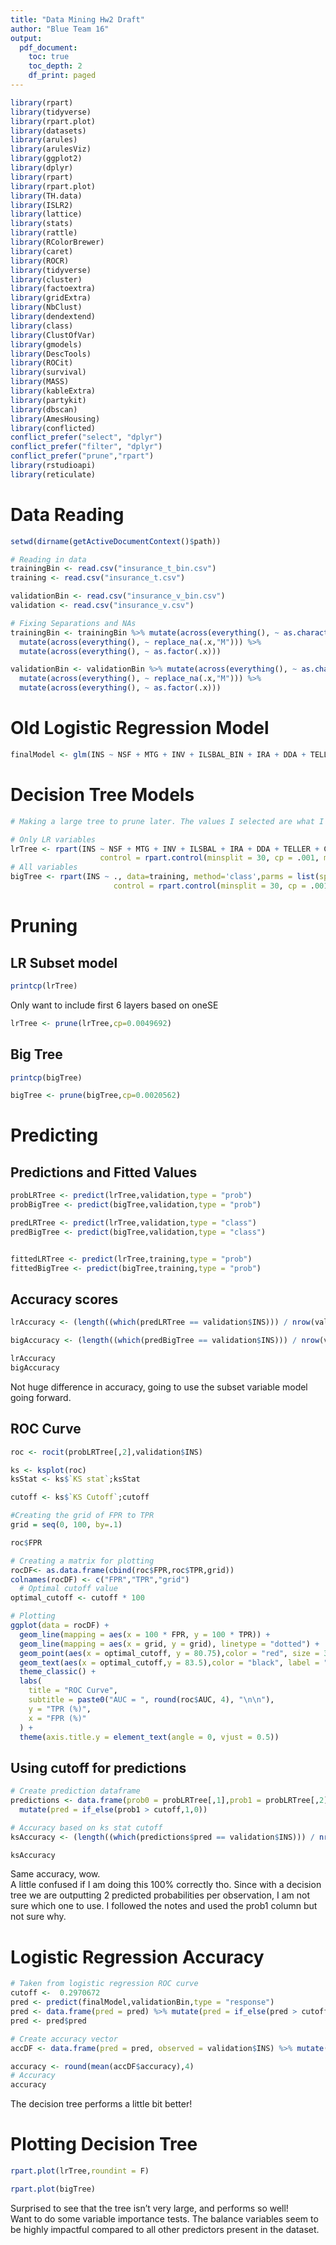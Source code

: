 ```yaml
---
title: "Data Mining Hw2 Draft"
author: "Blue Team 16"
output:
  pdf_document:
    toc: true
    toc_depth: 2
    df_print: paged
---
```

```r
library(rpart)
library(tidyverse)
library(rpart.plot)
library(datasets)
library(arules)
library(arulesViz)
library(ggplot2)
library(dplyr)
library(rpart)
library(rpart.plot)
library(TH.data)
library(ISLR2)
library(lattice)
library(stats)
library(rattle)
library(RColorBrewer)
library(caret)
library(ROCR)
library(tidyverse)  
library(cluster)  
library(factoextra) 
library(gridExtra)
library(NbClust)
library(dendextend)
library(class)
library(ClustOfVar)
library(gmodels)
library(DescTools)
library(ROCit)
library(survival)
library(MASS)
library(kableExtra)
library(partykit)
library(dbscan)
library(AmesHousing)
library(conflicted)
conflict_prefer("select", "dplyr")
conflict_prefer("filter", "dplyr")
conflict_prefer("prune","rpart")
library(rstudioapi)
library(reticulate)
```


# Data Reading
```r
setwd(dirname(getActiveDocumentContext()$path))

# Reading in data
trainingBin <- read.csv("insurance_t_bin.csv") 
training <- read.csv("insurance_t.csv") 

validationBin <- read.csv("insurance_v_bin.csv") 
validation <- read.csv("insurance_v.csv") 

# Fixing Separations and NAs
trainingBin <- trainingBin %>% mutate(across(everything(), ~ as.character(.x))) %>% 
  mutate(across(everything(), ~ replace_na(.x,"M"))) %>% 
  mutate(across(everything(), ~ as.factor(.x)))

validationBin <- validationBin %>% mutate(across(everything(), ~ as.character(.x))) %>% 
  mutate(across(everything(), ~ replace_na(.x,"M"))) %>% 
  mutate(across(everything(), ~ as.factor(.x)))
```

# Old Logistic Regression Model
```r
finalModel <- glm(INS ~ NSF + MTG + INV + ILSBAL_BIN + IRA + DDA + TELLER_BIN + CC + ATMAMT_BIN + CHECKS_BIN + MMBAL_BIN + CDBAL_BIN + DDABAL_BIN + SAVBAL_BIN + DDA:IRA,family = binomial(link = "logit"),data = trainingBin)
```


# Decision Tree Models
```r
# Making a large tree to prune later. The values I selected are what I came to after playing around with various models.

# Only LR variables
lrTree <- rpart(INS ~ NSF + MTG + INV + ILSBAL + IRA + DDA + TELLER + CC + ATMAMT + CHECKS + MMBAL + CDBAL + DDABAL + SAVBAL, data=training, method='class',parms = list(split="gini"),
                    control = rpart.control(minsplit = 30, cp = .001, maxdepth = 6))
# All variables
bigTree <- rpart(INS ~ ., data=training, method='class',parms = list(split="gini"),
                       control = rpart.control(minsplit = 30, cp = .001, maxdepth = 6))
```


# Pruning

## LR Subset model
```r
printcp(lrTree)
```
Only want to include first 6 layers based on oneSE
```r
lrTree <- prune(lrTree,cp=0.0049692)
```

## Big Tree

```r
printcp(bigTree)
```

```r
bigTree <- prune(bigTree,cp=0.0020562)
```


# Predicting 

## Predictions and Fitted Values
```r
probLRTree <- predict(lrTree,validation,type = "prob")
probBigTree <- predict(bigTree,validation,type = "prob")

predLRTree <- predict(lrTree,validation,type = "class")
predBigTree <- predict(bigTree,validation,type = "class")


fittedLRTree <- predict(lrTree,training,type = "prob")
fittedBigTree <- predict(bigTree,training,type = "prob")
```

## Accuracy scores
```r
lrAccuracy <- (length((which(predLRTree == validation$INS))) / nrow(validation))

bigAccuracy <- (length((which(predBigTree == validation$INS))) / nrow(validation))

lrAccuracy
bigAccuracy
```
Not huge difference in accuracy, going to use the subset variable model going forward.

## ROC Curve
```r
roc <- rocit(probLRTree[,2],validation$INS)

ks <- ksplot(roc)
ksStat <- ks$`KS stat`;ksStat

cutoff <- ks$`KS Cutoff`;cutoff
```

```r
#Creating the grid of FPR to TPR
grid = seq(0, 100, by=.1)

roc$FPR

# Creating a matrix for plotting
rocDF<- as.data.frame(cbind(roc$FPR,roc$TPR,grid))
colnames(rocDF) <- c("FPR","TPR","grid")
  # Optimal cutoff value
optimal_cutoff <- cutoff * 100

# Plotting
ggplot(data = rocDF) + 
  geom_line(mapping = aes(x = 100 * FPR, y = 100 * TPR)) + 
  geom_line(mapping = aes(x = grid, y = grid), linetype = "dotted") + 
  geom_point(aes(x = optimal_cutoff, y = 80.75),color = "red", size = 3) +  
  geom_text(aes(x = optimal_cutoff,y = 83.5),color = "black", label = "Optimal Cutoff",vjust = -2.2) + 
  theme_classic() +
  labs(
    title = "ROC Curve",
    subtitle = paste0("AUC = ", round(roc$AUC, 4), "\n\n"),
    y = "TPR (%)",
    x = "FPR (%)"
  ) + 
  theme(axis.title.y = element_text(angle = 0, vjust = 0.5))
```


## Using cutoff for predictions
```r
# Create prediction dataframe
predictions <- data.frame(prob0 = probLRTree[,1],prob1 = probLRTree[,2]) %>% 
  mutate(pred = if_else(prob1 > cutoff,1,0))

# Accuracy based on ks stat cutoff
ksAccuracy <- (length((which(predictions$pred == validation$INS))) / nrow(validation))

ksAccuracy
```
Same accuracy, wow.  
A little confused if I am doing this 100% correctly tho. Since with a decision tree we are outputting 2 predicted probabilities per observation, I am not sure which one to use. I followed the notes and used the prob1 column but not sure why.


# Logistic Regression Accuracy
```r
# Taken from logistic regression ROC curve
cutoff <-  0.2970672
pred <- predict(finalModel,validationBin,type = "response")
pred <- data.frame(pred = pred) %>% mutate(pred = if_else(pred > cutoff,1,0))
pred <- pred$pred

# Create accuracy vector
accDF <- data.frame(pred = pred, observed = validation$INS) %>% mutate(accuracy = if_else(pred == observed,1,0))

accuracy <- round(mean(accDF$accuracy),4)
# Accuracy 
accuracy
```

The decision tree performs a little bit better! 

# Plotting Decision Tree
```r
rpart.plot(lrTree,roundint = F)

rpart.plot(bigTree)

```


Surprised to see that the tree isn't very large, and performs so well!  
Want to do some variable importance tests. The balance variables seem to be highly impactful compared to all other predictors present in the dataset.

